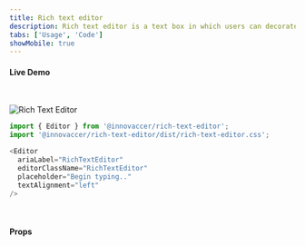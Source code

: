 ```yaml
---
title: Rich text editor
description: Rich text editor is a text box in which users can decorate and format the text.
tabs: ['Usage', 'Code']
showMobile: true
---
```


#### Live Demo
<br/>

![Rich Text Editor](./images/richtext-8.png)

```javascript
import { Editor } from '@innovaccer/rich-text-editor';
import '@innovaccer/rich-text-editor/dist/rich-text-editor.css';

<Editor
  ariaLabel="RichTextEditor"
  editorClassName="RichTextEditor"
  placeholder="Begin typing.."
  textAlignment="left"
/>
```

<br/>

#### Props

<PreviewWithPropTable name='library-basic--all' />
